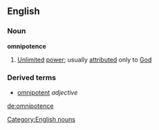 ==English==
===Noun===
{{wikipedia}}
'''omnipotence'''
#[[Unlimited]] [[power]]; usually [[attributed]] only to [[God]]
===Derived terms===
*[[omnipotent]] ''adjective''

[[Category:English nouns]]
[[de:omnipotence]]